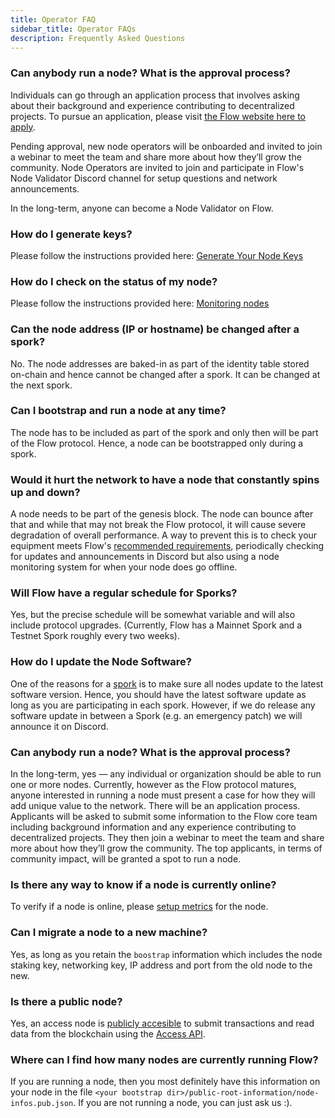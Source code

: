 ```yaml
---
title: Operator FAQ
sidebar_title: Operator FAQs
description: Frequently Asked Questions
---
```


### Can anybody run a node? What is the approval process?

Individuals can go through an application process that involves asking about their background and experience contributing to decentralized projects. To pursue an application, please visit [the Flow website here to apply](https://www.onflow.org/node-validators).

Pending approval, new node operators will be onboarded and invited to join a webinar to meet the team and share more about how they’ll grow the community. Node Operators are invited to join and participate in Flow's Node Validator Discord channel for setup questions and network announcements.

In the long-term, anyone can become a Node Validator on Flow.

### How do I generate keys?

Please follow the instructions provided here: [Generate Your Node Keys](/node-operation/node-bootstrap#generating-your-node-id)

### How do I check on the status of my node?

Please follow the instructions provided here: [Monitoring nodes](/node-operation/monitoring-nodes)

### Can the node address (IP or hostname) be changed after a spork?

No. The node addresses are baked-in as part of the identity table stored on-chain and hence cannot be changed after a spork. It can be changed at the next spork.

### Can I bootstrap and run a node at any time?

The node has to be included as part of the spork and only then will be part of the Flow protocol. Hence, a node can be bootstrapped only during a spork.

### Would it hurt the network to have a node that constantly spins up and down?

A node needs to be part of the genesis block. The node can bounce after that and while that may not break the Flow protocol, it will cause severe degradation of overall performance.
A way to prevent this is to check your equipment meets Flow's [recommended requirements](/node-operation/node-setup/#hardware-requirements), periodically checking for updates and announcements in Discord but also using a node monitoring system for when your node does go offline.

### Will Flow have a regular schedule for Sporks?

Yes, but the precise schedule will be somewhat variable and will also include protocol upgrades. (Currently, Flow has a Mainnet Spork and a Testnet Spork roughly every two weeks).

### How do I update the Node Software?

One of the reasons for a [spork](/node-operation/spork) is to make sure all nodes update to the latest software version. Hence, you should have the latest software update as long as you are participating in each spork.
However, if we do release any software update in between a Spork (e.g. an emergency patch) we will announce it on Discord.

### Can anybody run a node? What is the approval process?

In the long-term, yes — any individual or organization should be able to run one or more nodes. Currently, however as the Flow protocol matures, anyone interested in running a node must present a case for how they will add unique value to the network. There will be an application process. Applicants will be asked to submit some information to the Flow core team including background information and any experience contributing to decentralized projects.
They then join a webinar to meet the team and share more about how they’ll grow the community. The top applicants, in terms of community impact, will be granted a spot to run a node.

### Is there any way to know if a node is currently online?

To verify if a node is online, please [setup metrics](/node-operation/faq/#how-do-i-check-on-the-status-of-my-node) for the node.

### Can I migrate a node to a new machine?

Yes, as long as you retain the `boostrap` information which includes the node staking key, networking key, IP address and port from the old node to the new.

### Is there a public node?

Yes, an access node is [publicly accesible](https://docs.onflow.org/concepts/accessing-testnet) to submit transactions and read data from the blockchain using the
[Access API](/core-contracts/access-api).

### Where can I find how many nodes are currently running Flow?

If you are running a node, then you most definitely have this information on your node in the file `<your bootstrap dir>/public-root-information/node-infos.pub.json`. If you are not running a node, you can just ask us :).
